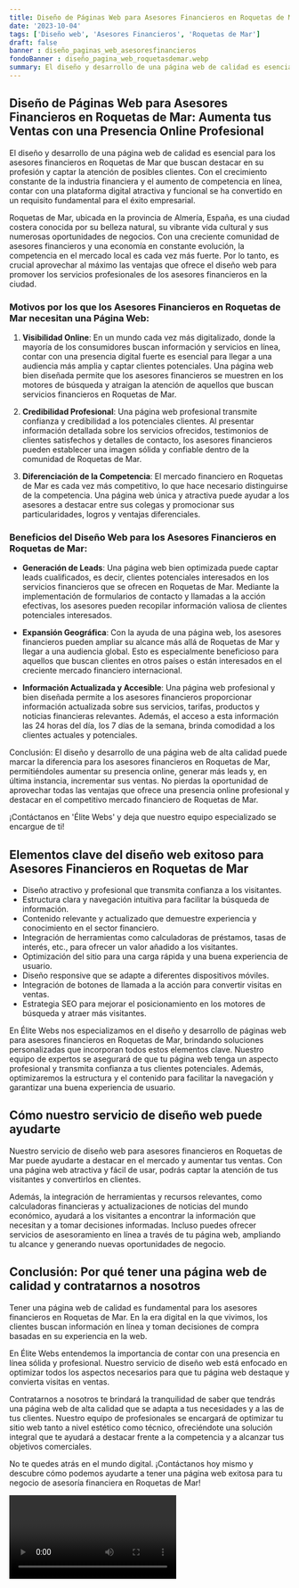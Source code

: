 ```yaml
---
title: Diseño de Páginas Web para Asesores Financieros en Roquetas de Mar
date: '2023-10-04'
tags: ['Diseño web', 'Asesores Financieros', 'Roquetas de Mar']
draft: false
banner : diseño_paginas_web_asesoresfinancieros
fondoBanner : diseño_pagina_web_roquetasdemar.webp
summary: El diseño y desarrollo de una página web de calidad es esencial para los asesores financieros en Roquetas de Mar que buscan destacar en su profesión y captar la atención de posibles clientes. Con el crecimiento constante de la industria financiera y el aumento de competencia en línea, contar con una plataforma digital atractiva y funcional se ha convertido en un requisito fundamental para el éxito empresarial.
---
```


## **Diseño de Páginas Web para Asesores Financieros en Roquetas de Mar: Aumenta tus Ventas con una Presencia Online Profesional**

El diseño y desarrollo de una página web de calidad es esencial para los asesores financieros en Roquetas de Mar que buscan destacar en su profesión y captar la atención de posibles clientes. Con el crecimiento constante de la industria financiera y el aumento de competencia en línea, contar con una plataforma digital atractiva y funcional se ha convertido en un requisito fundamental para el éxito empresarial.

Roquetas de Mar, ubicada en la provincia de Almería, España, es una ciudad costera conocida por su belleza natural, su vibrante vida cultural y sus numerosas oportunidades de negocios. Con una creciente comunidad de asesores financieros y una economía en constante evolución, la competencia en el mercado local es cada vez más fuerte. Por lo tanto, es crucial aprovechar al máximo las ventajas que ofrece el diseño web para promover los servicios profesionales de los asesores financieros en la ciudad.

### **Motivos por los que los Asesores Financieros en Roquetas de Mar necesitan una Página Web:**

1. **Visibilidad Online**: En un mundo cada vez más digitalizado, donde la mayoría de los consumidores buscan información y servicios en línea, contar con una presencia digital fuerte es esencial para llegar a una audiencia más amplia y captar clientes potenciales. Una página web bien diseñada permite que los asesores financieros se muestren en los motores de búsqueda y atraigan la atención de aquellos que buscan servicios financieros en Roquetas de Mar.

2. **Credibilidad Profesional**: Una página web profesional transmite confianza y credibilidad a los potenciales clientes. Al presentar información detallada sobre los servicios ofrecidos, testimonios de clientes satisfechos y detalles de contacto, los asesores financieros pueden establecer una imagen sólida y confiable dentro de la comunidad de Roquetas de Mar.

3. **Diferenciación de la Competencia**: El mercado financiero en Roquetas de Mar es cada vez más competitivo, lo que hace necesario distinguirse de la competencia. Una página web única y atractiva puede ayudar a los asesores a destacar entre sus colegas y promocionar sus particularidades, logros y ventajas diferenciales.

### **Beneficios del Diseño Web para los Asesores Financieros en Roquetas de Mar:**

- **Generación de Leads**: Una página web bien optimizada puede captar leads cualificados, es decir, clientes potenciales interesados en los servicios financieros que se ofrecen en Roquetas de Mar. Mediante la implementación de formularios de contacto y llamadas a la acción efectivas, los asesores pueden recopilar información valiosa de clientes potenciales interesados.

- **Expansión Geográfica**: Con la ayuda de una página web, los asesores financieros pueden ampliar su alcance más allá de Roquetas de Mar y llegar a una audiencia global. Esto es especialmente beneficioso para aquellos que buscan clientes en otros países o están interesados en el creciente mercado financiero internacional.

- **Información Actualizada y Accesible**: Una página web profesional y bien diseñada permite a los asesores financieros proporcionar información actualizada sobre sus servicios, tarifas, productos y noticias financieras relevantes. Además, el acceso a esta información las 24 horas del día, los 7 días de la semana, brinda comodidad a los clientes actuales y potenciales.

Conclusión: El diseño y desarrollo de una página web de alta calidad puede marcar la diferencia para los asesores financieros en Roquetas de Mar, permitiéndoles aumentar su presencia online, generar más leads y, en última instancia, incrementar sus ventas. No pierdas la oportunidad de aprovechar todas las ventajas que ofrece una presencia online profesional y destacar en el competitivo mercado financiero de Roquetas de Mar.

¡Contáctanos en 'Élite Webs' y deja que nuestro equipo especializado se encargue de ti!

<GifSeo />

<Cta />

## Elementos clave del diseño web exitoso para Asesores Financieros en Roquetas de Mar

- Diseño atractivo y profesional que transmita confianza a los visitantes.
- Estructura clara y navegación intuitiva para facilitar la búsqueda de información.
- Contenido relevante y actualizado que demuestre experiencia y conocimiento en el sector financiero.
- Integración de herramientas como calculadoras de préstamos, tasas de interés, etc., para ofrecer un valor añadido a los visitantes.
- Optimización del sitio para una carga rápida y una buena experiencia de usuario.
- Diseño responsive que se adapte a diferentes dispositivos móviles.
- Integración de botones de llamada a la acción para convertir visitas en ventas.
- Estrategia SEO para mejorar el posicionamiento en los motores de búsqueda y atraer más visitantes.

En Élite Webs nos especializamos en el diseño y desarrollo de páginas web para asesores financieros en Roquetas de Mar, brindando soluciones personalizadas que incorporan todos estos elementos clave. Nuestro equipo de expertos se asegurará de que tu página web tenga un aspecto profesional y transmita confianza a tus clientes potenciales. Además, optimizaremos la estructura y el contenido para facilitar la navegación y garantizar una buena experiencia de usuario.

## Cómo nuestro servicio de diseño web puede ayudarte

Nuestro servicio de diseño web para asesores financieros en Roquetas de Mar puede ayudarte a destacar en el mercado y aumentar tus ventas. Con una página web atractiva y fácil de usar, podrás captar la atención de tus visitantes y convertirlos en clientes.

Además, la integración de herramientas y recursos relevantes, como calculadoras financieras y actualizaciones de noticias del mundo económico, ayudará a los visitantes a encontrar la información que necesitan y a tomar decisiones informadas. Incluso puedes ofrecer servicios de asesoramiento en línea a través de tu página web, ampliando tu alcance y generando nuevas oportunidades de negocio.

## Conclusión: Por qué tener una página web de calidad y contratarnos a nosotros

Tener una página web de calidad es fundamental para los asesores financieros en Roquetas de Mar. En la era digital en la que vivimos, los clientes buscan información en línea y toman decisiones de compra basadas en su experiencia en la web.

En Élite Webs entendemos la importancia de contar con una presencia en línea sólida y profesional. Nuestro servicio de diseño web está enfocado en optimizar todos los aspectos necesarios para que tu página web destaque y convierta visitas en ventas.

Contratarnos a nosotros te brindará la tranquilidad de saber que tendrás una página web de alta calidad que se adapta a tus necesidades y a las de tus clientes. Nuestro equipo de profesionales se encargará de optimizar tu sitio web tanto a nivel estético como técnico, ofreciéndote una solución integral que te ayudará a destacar frente a la competencia y a alcanzar tus objetivos comerciales.

No te quedes atrás en el mundo digital. ¡Contáctanos hoy mismo y descubre cómo podemos ayudarte a tener una página web exitosa para tu negocio de asesoría financiera en Roquetas de Mar!

<Video />

<CtaBot job='Asesores Financieros' city='Roquetas de Mar'/>

<Gmaps query='Roquetas de Mar+españa+maps' />